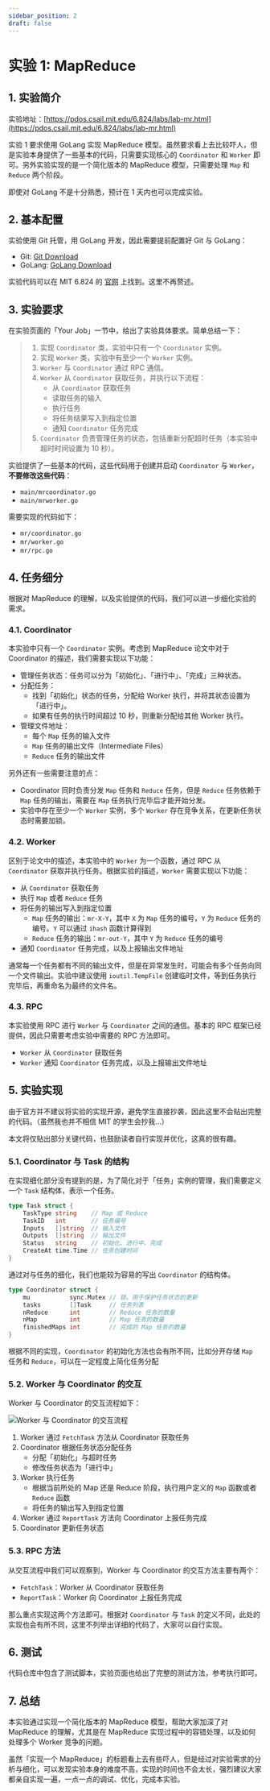 ```yaml
---
sidebar_position: 2
draft: false
---
```

# 实验 1: MapReduce

## 1. 实验简介

实验地址：[https://pdos.csail.mit.edu/6.824/labs/lab-mr.html](https://pdos.csail.mit.edu/6.824/labs/lab-mr.html)

实验 1 要求使用 GoLang 实现 MapReduce 模型。虽然要求看上去比较吓人，但是实验本身提供了一些基本的代码，只需要实现核心的 `Coordinator` 和 `Worker` 即可。另外实验实现的是一个简化版本的 MapReduce 模型，只需要处理 `Map` 和 `Reduce` 两个阶段。

即使对 GoLang 不是十分熟悉，预计在 1 天内也可以完成实验。

## 2. 基本配置

实验使用 Git 托管，用 GoLang 开发，因此需要提前配置好 Git 与 GoLang：

- Git: [Git Download](https://git-scm.com/downloads)
- GoLang: [GoLang Download](https://golang.org/dl/)

实验代码可以在 MIT 6.824 的 [官网](https://pdos.csail.mit.edu/6.824/labs/lab-mr.html) 上找到。这里不再赘述。

## 3. 实验要求

在实验页面的「Your Job」一节中，给出了实验具体要求。简单总结一下：

> 1. 实现 `Coordinator` 类，实验中只有一个 `Coordinator` 实例。
> 2. 实现 `Worker` 类，实验中有至少一个 `Worker` 实例。
> 3. `Worker` 与 `Coordinator` 通过 RPC 通信。
> 4. `Worker` 从 `Coordinator` 获取任务，并执行以下流程：
>    - 从 `Coordinator` 获取任务
>    - 读取任务的输入
>    - 执行任务
>    - 将任务结果写入到指定位置
>    - 通知 `Coordinator` 任务完成
> 5. `Coordinator` 负责管理任务的状态，包括重新分配超时任务（本实验中超时时间设置为 10 秒）。

实验提供了一些基本的代码，这些代码用于创建并启动 `Coordinator` 与 `Worker`，**不要修改这些代码**：

- `main/mrcoordinator.go`
- `main/mrworker.go`

需要实现的代码如下：

- `mr/coordinator.go`
- `mr/worker.go`
- `mr/rpc.go`

## 4. 任务细分

根据对 MapReduce 的理解，以及实验提供的代码，我们可以进一步细化实验的需求。

### 4.1. Coordinator

本实验中只有一个 `Coordinator` 实例。考虑到 MapReduce 论文中对于 Coordinator 的描述，我们需要实现以下功能：

- 管理任务状态：任务可以分为「初始化」、「进行中」、「完成」三种状态。
- 分配任务：
    - 找到「初始化」状态的任务，分配给 Worker 执行，并将其状态设置为「进行中」。
    - 如果有任务的执行时间超过 10 秒，则重新分配给其他 Worker 执行。
- 管理文件地址：
    - 每个 `Map` 任务的输入文件
    - `Map` 任务的输出文件（Intermediate Files）
    - `Reduce` 任务的输出文件

另外还有一些需要注意的点：

- Coordinator 同时负责分发 `Map` 任务和 `Reduce` 任务，但是 `Reduce` 任务依赖于 `Map` 任务的输出，需要在 `Map` 任务执行完毕后才能开始分发。
- 实验中存在至少一个 `Worker` 实例，多个 `Worker` 存在竞争关系，在更新任务状态时需要加锁。

### 4.2. Worker

区别于论文中的描述，本实验中的 `Worker` 为一个函数，通过 RPC 从 `Coordinator` 获取并执行任务。根据实验的描述，`Worker` 需要实现以下功能：

- 从 `Coordinator` 获取任务
- 执行 `Map` 或者 `Reduce` 任务
- 将任务的输出写入到指定位置
    - `Map` 任务的输出：`mr-X-Y`，其中 `X` 为 `Map` 任务的编号，`Y` 为 `Reduce` 任务的编号。`Y` 可以通过 `ihash` 函数计算得到
    - `Reduce` 任务的输出：`mr-out-Y`，其中 `Y` 为 `Reduce` 任务的编号
- 通知 `Coordinator` 任务完成，以及上报输出文件地址

通常每一个任务都有不同的输出文件，但是在异常发生时，可能会有多个任务向同一个文件输出。实验中建议使用 `ioutil.TempFile` 创建临时文件，等到任务执行完毕后，再重命名为最终的文件名。

### 4.3. RPC

本实验使用 RPC 进行 `Worker` 与 `Coordinator` 之间的通信。基本的 RPC 框架已经提供，因此只需要考虑实验中需要的 RPC 方法即可。

- `Worker` 从 `Coordinator` 获取任务
- `Worker` 通知 `Coordinator` 任务完成，以及上报输出文件地址

## 5. 实验实现

由于官方并不建议将实验的实现开源，避免学生直接抄袭，因此这里不会贴出完整的代码。（虽然我也并不相信 MIT 的学生会抄我...）

本文将仅贴出部分关键代码，也鼓励读者自行实现并优化，这真的很有趣。

### 5.1. Coordinator 与 Task 的结构

在实现细化部分没有提到的是，为了简化对于「任务」实例的管理，我们需要定义一个 `Task` 结构体，表示一个任务。

```go
type Task struct {
    TaskType string    // Map 或 Reduce
    TaskID   int       // 任务编号
    Inputs   []string  // 输入文件
    Outputs  []string  // 输出文件
    Status   string    // 初始化、进行中、完成
    CreateAt time.Time // 任务创建时间
}
```

通过对与任务的细化，我们也能较为容易的写出 `Coordinator` 的结构体。

```go
type Coordinator struct {
    mu           sync.Mutex // 锁，用于保护任务状态的更新
    tasks        []Task     // 任务列表
    nReduce      int        // Reduce 任务的数量
    nMap         int        // Map 任务的数量
    finishedMaps int        // 完成的 Map 任务的数量
}
```

根据不同的实现，`Coordinator` 的初始化方法也会有所不同，比如分开存储 `Map` 任务和 `Reduce`，可以在一定程度上简化任务分配

### 5.2. Worker 与 Coordinator 的交互

Worker 与 Coordinator 的交互流程如下：

![Worker 与 Coordinator 的交互流程](mapreduce_lab.png)

1. Worker 通过 `FetchTask` 方法从 Coordinator 获取任务
2. Coordinator 根据任务状态分配任务
    - 分配「初始化」与超时任务
    - 修改任务状态为「进行中」
3. Worker 执行任务
    - 根据当前所处的 Map 还是 Reduce 阶段，执行用户定义的 `Map` 函数或者 `Reduce` 函数
    - 将任务的输出写入到指定位置
4. Worker 通过 `ReportTask` 方法向 Coordinator 上报任务完成
5. Coordinator 更新任务状态

### 5.3. RPC 方法

从交互流程中我们可以观察到，Worker 与 Coordinator 的交互方法主要有两个：

- `FetchTask`：Worker 从 Coordinator 获取任务
- `ReportTask`：Worker 向 Coordinator 上报任务完成

那么重点实现这两个方法即可。根据对 `Coordinator` 与 `Task` 的定义不同，此处的实现也会有所不同，这里不列举出详细的代码了，大家可以自行实现。

## 6. 测试

代码仓库中包含了测试脚本，实验页面也给出了完整的测试方法，参考执行即可。

## 7. 总结

本实验通过实现一个简化版本的 MapReduce 模型，帮助大家加深了对 MapReduce 的理解，尤其是在 MapReduce 实现过程中的容错处理，以及如何处理多个 Worker 竞争的问题。

虽然「实现一个 MapReduce」的标题看上去有些吓人，但是经过对实验需求的分析与细化，可以发现实验本身的难度不高，实现的时间也不会太长，强烈建议大家都亲自实现一遍，一点一点的调试、优化，完成本实验。